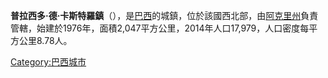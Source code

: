 {{coord|10|16|33|S|67|09|00|W|scale:30000|display=title}}

'''普拉西多·德·卡斯特羅鎮'''（{{lang-pt|Plácido de Castro}}），是[[巴西|巴西]]的城鎮，位於該國西北部，由[[阿克里州|阿克里州]]負責管轄，始建於1976年，面積2,047平方公里，2014年人口17,979，人口密度每平方公里8.78人。

{{Brazil-geo-stub}}{{阿克里州市鎮|state=collapsed}}
[[Category:巴西城市|Category:巴西城市]]